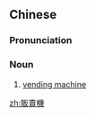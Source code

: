 ==Chinese==
{{zh-forms|s=贩卖机|type=21}}

===Pronunciation===
{{zh-pron
|m=fànmàijī
|c=faan3 maai6 gei1
|h=pfs=fan-mai-kî
|mn=hoàn-bē-ki/hoàn-bōe-ki
|cat=n
}}

===Noun===
{{zh-noun}}

# [[vending machine]] {{gloss|machine that dispenses merchandise}}

[[zh:販賣機]]